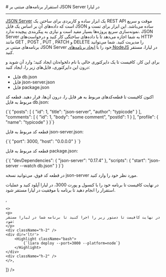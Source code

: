 
<Layout>
# استقرار برنامه‌های مبتنی بر JSON Server در لیارا
<hr className="mb-2" />
<a href="https://github.com/typicode/json-server" className="blue-link">JSON Server</a> یک ابزار ساده و کاربردی برای ساختن یک REST API موقت و سریع است که داده‌های آن بر اساس یک فایل JSON ساده می‌باشد. این ابزار برای تست و نمونه‌سازی سریع پروژه‌ها بسیار مفید است و نیازی به پیکربندی پیچیده ندارد. JSON Server به شما اجازه می‌دهد تا با داده‌های ساختگی کار کنید و درخواست‌های HTTP مانند GET , POST , PUT , PATCH و DELETE را مدیریت کنید. 
شما می‌توانید برنامه‌های مبتنی بر JSON Server خود را با <a href="../how-tos/create-app" className="blue-link">ایجاد برنامه‌های NodeJS</a> در لیارا، مستقر کنید.
<div className='h-2' />

برای این کار، کافیست تا یک دایرکتوری خالی با نام دلخواه‌تان ایجاد کنید؛ وارد آن شوید و درون این دایرکتوری، فایل‌های زیر را، ایجاد کنید:

<div className="h-2" />
<ul>
    <li>فایل <Important>db.json</Important></li>
    <li>فایل <Important>json-server.json</Important></li>
    <li>فایل <Important>package.json</Important></li>
</ul>
<div className="h-2" />

اکنون کافیست تا قطعه‌کدهای مربوط به هر فایل را، درون آن‌ها، قرار دهید. قطعه کد مربوط به فایل <Important>db.json</Important>:
<div className="h-2" />
<div dir='ltr'>
    <Highlight className="json">
        {`{
    "posts": [
      { "id": 1, "title": "json-server", "author": "typicode" }
    ],
    "comments": [
      { "id": 1, "body": "some comment", "postId": 1 }
    ],
    "profile": { "name": "typicode" }
}`}
    </Highlight>
</div>
<div className="h-2" />

قطعه کد مربوط به فایل <Important>json-server.json</Important>:
<div className="h-2" />
<div dir='ltr'>
    <Highlight className="json">
        {`{
    "port": 3000,
    "host": "0.0.0.0"
} `}
    </Highlight>
</div>
<div className="h-2" />

قطعه کد مربوط به فایل <Important>package.json</Important>:
<div className="h-2" />
<div dir='ltr'>
    <Highlight className="json">
        {`{
  "devDependencies": {
    "json-server": "0.17.4"
  },
  "scripts": {
    "start": "json-server --watch db.json"
  }
}`}
    </Highlight>
</div>
<div className="h-2" />
<Alert variant="info">
<p>
در قطعه کد فوق، می‌توانید نسخه <Important>json-server</Important> مورد نظر خود را وارد کنید.
</p>
</Alert>

<Section id="deploy" title="استقرار برنامه" />
<Tabs 
    tabs={["Liara Console", "Liara CLI"]} 
    content={[
    <>
    <p>در نهایت کافیست تا برنامه خود را با کنسول و پورت 3000، در لیارا آپلود کنید و عملیات استقرار را انجام دهید تا برنامه با موفقیت در لیارا مستقر شود.</p>
    </>,

    <>
    <p>
    در نهایت کافیست تا دستور زیر را اجرا کنید تا برنامه شما در لیارا مستقر شود:
    </p>
    <div className="h-2" />
    <div dir='ltr'>
        <Highlight className="bash">
            {`liara deploy --port=3000 --platform=node`}
        </Highlight>
    </div>
    <div className="h-2" />
    </>,

]} 
/>

</Layout>